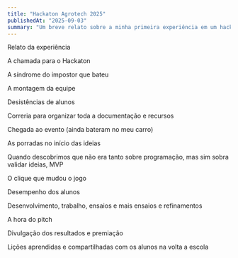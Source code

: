 ```yaml
---
title: "Hackaton Agrotech 2025"
publishedAt: "2025-09-03"
summary: "Um breve relato sobre a minha primeira experiência em um hackaton com meus alunos"
---
```


Relato da experiência

A chamada para o Hackaton

A síndrome do impostor que bateu

A montagem da equipe

Desistências de alunos

Correria para organizar toda a documentação e recursos

Chegada ao evento (ainda bateram no meu carro)

As porradas no início das ideias

Quando descobrimos que não era tanto sobre programação, mas sim sobra validar ideias, MVP

O clique que mudou o jogo

Desempenho dos alunos

Desenvolvimento, trabalho, ensaios e mais ensaios e refinamentos

A hora do pitch

Divulgação dos resultados e premiação

Lições aprendidas e compartilhadas com os alunos na volta a escola

